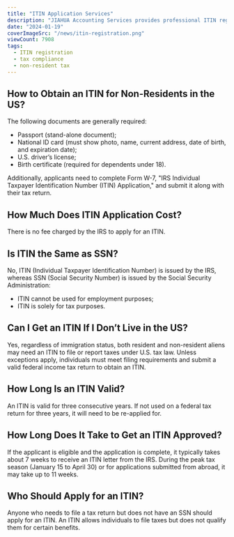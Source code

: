 ```yaml
---
title: "ITIN Application Services"
description: "JIAHUA Accounting Services provides professional ITIN registration services to help non-residents obtain an Individual Taxpayer Identification Number (ITIN) for tax filing and compliance."
date: "2024-01-19"
coverImageSrc: "/news/itin-registration.png"
viewCount: 7908
tags:
  - ITIN registration
  - tax compliance
  - non-resident tax
---
```


## How to Obtain an ITIN for Non-Residents in the US?

The following documents are generally required:
- Passport (stand-alone document);
- National ID card (must show photo, name, current address, date of birth, and expiration date);
- U.S. driver’s license;
- Birth certificate (required for dependents under 18).

Additionally, applicants need to complete Form W-7, "IRS Individual Taxpayer Identification Number (ITIN) Application," and submit it along with their tax return.

## How Much Does ITIN Application Cost?

There is no fee charged by the IRS to apply for an ITIN.

## Is ITIN the Same as SSN?

No, ITIN (Individual Taxpayer Identification Number) is issued by the IRS, whereas SSN (Social Security Number) is issued by the Social Security Administration:
- ITIN cannot be used for employment purposes;
- ITIN is solely for tax purposes.

## Can I Get an ITIN If I Don’t Live in the US?

Yes, regardless of immigration status, both resident and non-resident aliens may need an ITIN to file or report taxes under U.S. tax law. Unless exceptions apply, individuals must meet filing requirements and submit a valid federal income tax return to obtain an ITIN.

## How Long Is an ITIN Valid?

An ITIN is valid for three consecutive years. If not used on a federal tax return for three years, it will need to be re-applied for.

## How Long Does It Take to Get an ITIN Approved?

If the applicant is eligible and the application is complete, it typically takes about 7 weeks to receive an ITIN letter from the IRS. During the peak tax season (January 15 to April 30) or for applications submitted from abroad, it may take up to 11 weeks.

## Who Should Apply for an ITIN?

Anyone who needs to file a tax return but does not have an SSN should apply for an ITIN. An ITIN allows individuals to file taxes but does not qualify them for certain benefits.